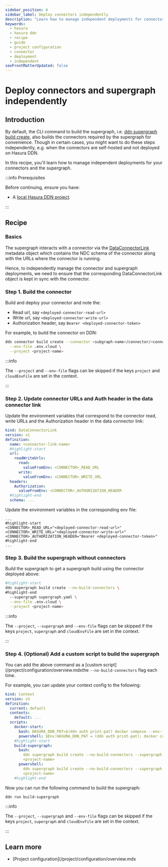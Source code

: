 ```yaml
---
sidebar_position: 4
sidebar_label: Deploy connectors independently
description: "Learn how to manage independent deployments for connectors and the supergraph"
keywords:
  - hasura
  - hasura ddn
  - recipe
  - guide
  - project configuration
  - connector
  - deployment
  - independent
seoFrontMatterUpdated: false
---
```


# Deploy connectors and supergraph independently

## Introduction

By default, the CLI command to build the supergraph, i.e.
[ddn supergraph build create](/reference/cli/commands/ddn_supergraph_build_create.mdx), also builds the connectors
required by the supergraph for convenience. Though in certain cases, you might want to do these steps independently,
e.g. when the connectors are self-hosted and not deployed on Hasura DDN.

In this recipe, you'll learn how to manage independent deployments for your connectors and the supergraph.

:::info Prerequisites

Before continuing, ensure you have:

- A [local Hasura DDN project](/quickstart.mdx).

:::

## Recipe

### Basics

The supergraph interacts with a connector via the [DataConnectorLink](/supergraph-modeling/data-connector-links.mdx)
metadata object which contains the NDC schema of the connector along with the URLs where the connector is running.

Hence, to independently manage the connector and supergraph deployments, we need to ensure that the corresponding
DataConnectorLink object is kept in sync with the connector.

### Step 1. Build the connector

Build and deploy your connector and note the:

- Read url, say `<deployed-connector-read-url>`
- Write url, say `<deployed-connector-write-url>`
- Authorization header, say `Bearer <deployed-connector-token>`

For example, to build the connector on DDN:

```bash title="Build connector on DDN using config at <subgraph-name>/connector/<connector-name>/connector.yaml"
ddn connector build create --connector <subgraph-name>/connector/<connector-name>/connector.yaml \
  --env-file .env.cloud \
  --project <project-name>
```

:::info

The `--project` and `--env-file` flags can be skipped if the keys `project` and `cloudEnvFile` are set in the context.

:::

### Step 2. Update connector URLs and Auth header in the data connector link

Update the environment variables that correspond to the connector read, write URLs and the Authorization header in the
data connector link:

```yaml title="For example: <subgraph-name>/metadata/<connector-link-name>.hml"
kind: DataConnectorLink
version: v1
definition:
  name: <connector-link-name>
  #highlight-start
  url:
    readWriteUrls:
      read:
        valueFromEnv: <CONNECTOR>_READ_URL
      write:
        valueFromEnv: <CONNECTOR>_WRITE_URL
  headers:
    Authorization:
      valueFromEnv: <CONNECTOR>_AUTHORIZATION_HEADER
  #highlight-end
  schema: ...
```

Update the environment variables in the corresponding env file:

```env title="For example: .env.cloud"
...
#highlight-start
<CONNECTOR>_READ_URL="<deployed-connector-read-url>"
<CONNECTOR>_WRITE_URL="<deployed-connector-write-url>"
<CONNECTOR>_AUTHORIZATION_HEADER="Bearer <deployed-connector-token>"
#highlight-end
...
```

### Step 3. Build the supergraph without connectors

Build the supergraph to get a supergraph build using the connector deployed above:

```bash title="Create supergraph build on DDN without building the related connectors:"
#highlight-start
ddn supergraph build create --no-build-connectors \
#highlight-end
  --supergraph supergraph.yaml \
  --env-file .env.cloud \
  --project <project-name>
```

:::info

The `--project`, `--supergraph` and `--env-file` flags can be skipped if the keys `project`, `supergraph` and
`cloudEnvFile` are set in the context.

:::

### Step 4. (Optional) Add a custom script to build the supergraph

You can add the above command as a [custom script](/project/configuration/overview.mdxthe `--no-build-connectors` flag
each time.

For example, you can update your context config to the following:

```yaml title="<project-root>/.hasura/context.yaml:"
kind: Context
version: v3
definition:
  current: default
  contexts:
    default: ...
  scripts:
    docker-start:
      bash: HASURA_DDN_PAT=$(ddn auth print-pat) docker compose --env-file .env up --build --pull always -d
      powershell: $Env:HASURA_DDN_PAT = (ddn auth print-pat); docker compose --env-file .env up --build --pull always -d
    #highlight-start
    build-supergraph:
      bash:
        ddn supergraph build create --no-build-connectors --supergraph supergraph.yaml --env-file .env.cloud --project
        <project-name>
      powershell:
        ddn supergraph build create --no-build-connectors --supergraph supergraph.yaml --env-file .env.cloud --project
        <project-name>
    #highlight-end
```

Now you can run the following command to build the supergraph:

```bash
ddn run build-supergraph
```

:::info

The `--project`, `--supergraph` and `--env-file` flags can be skipped if the keys `project`, `supergraph` and
`cloudEnvFile` are set in the context.

:::

## Learn more

- [Project configuration](/project/configuration/overview.mdx
